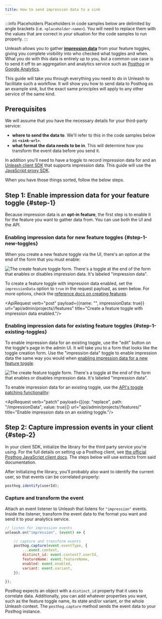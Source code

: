 ```yaml
---
title: How to send impression data to a sink
---
```


:::info Placeholders
Placeholders in code samples below are delimited by angle brackets (i.e. `<placeholder-name>`). You will need to replace them with the values that are correct in _your_ situation for the code samples to run properly.
:::

Unleash allows you to gather [**impression data**](../advanced/impression-data.md) from your feature toggles, giving you complete visibility into who checked what toggles and when. What you do with this data is entirely up to you, but a common use case is to send it off to an aggregation and analytics service such as [Posthog](https://posthog.com/) or [Google Analytics](https://analytics.google.com/).

This guide will take you through everything you need to do in Unleash to facilitate such a workflow. It will show you how to send data to Posthog as an example sink, but the exact same principles will apply to any other service of the same kind.


## Prerequisites

We will assume that you have the necessary details for your third-party service:

- **where to send the data to**. We'll refer to this in the code samples below as **`<sink-url>`**.
- **what format the data needs to be in**. This will determine how you transform the event data before you send it.

In addition you'll need to have a toggle to record impression data for and an [Unleash client SDK](../sdks/index.md) that supports impression data. This guide will use the [JavaScript proxy SDK](../sdks/proxy-javascript.md).

When you have those things sorted, follow the below steps.

## Step 1: Enable impression data for your feature toggle {#step-1}

Because impression data is an **opt-in feature**, the first step is to enable it for the feature you want to gather data from. You can use both the UI and the API.

### Enabling impression data for new feature toggles {#step-1-new-toggles}

When you create a new feature toggle via the UI, there's an option at the end of the form that you must enable:

![The create feature toggle form. There's a toggle at the end of the form that enables or disables impression data. It's labeled "impression data".](/img/enable-impression-data.png)

To create a feature toggle with impression data enabled, set the `impressionData` option to `true` in the request payload, as seen below. For more options, check the [reference docs on creating features](../api/admin/feature-toggles-api-v2.md#create-toggle).

<ApiRequest verb="post" payload={{name: "<feature-toggle-name>", impressionData: true}} url="api/admin/projects/<project-id>/features" title="Create a feature toggle with impression data enabled."/>

### Enabling impression data for existing feature toggles {#step-1-existing-toggles}

To enable impression data for an existing toggle, use the "edit" button on the toggle's page in the admin UI. It will take you to a form that looks like the toggle creation form. Use the "impression data" toggle to enable impression data the same way you would when [enabling impression data for a new feature toggle](#step-1-new-toggles).

![The create feature toggle form. There's a toggle at the end of the form that enables or disables impression data. It's labeled "impression data".](/img/enable-impression-data-existing-toggle.png)

To enable impression data for an existing toggle, use the [API's toggle patching functionality](../api/admin/feature-toggles-api-v2.md#patch-toggle):

<ApiRequest verb="patch" payload={[{op: "replace", path: "/impressionData", value: true}]} url="api/admin/projects/<project-id>/features/<feature-toggle-name>" title="Enable impression data on an existing toggle."/>


## Step 2: Capture impression events in your client {#step-2}

In your client SDK, initialize the library for the third party service you're using.
For the full details on setting up a Posthog client, see [the official Posthog JavaScript client docs](https://posthog.com/docs/integrate/client/js).
The steps below will use extracts from said documentation.

After initializing the library, you'll probably also want to identify the current user, so that events can be correlated properly:

``` js title="Identify the user."
posthog.identify(userId);
```

### Capture and transform the event

Attach an event listener to Unleash that listens for `"impression"` events. Inside the listener, transform the event data to the format you want and send it to your analytics service.

``` js title="Capture, transform, and send impression data."
// listen for impression events
unleash.on("impression", (event) => {

    // capture and transform events
    posthog.capture(event.eventType, {
        ...event.context,
        distinct_id: event.context?.userId,
        featureName: event.featureName,
        enabled: event.enabled,
        variant: event.variant,
    });

});
```

Posthog expects an object with a `distinct_id` property that it uses to correlate data.
Additionally, you can add whatever properties you want, such as the feature toggle name, its state and/or variant, or the whole Unleash context.
The `posthog.capture` method sends the event data to your Posthog instance.
